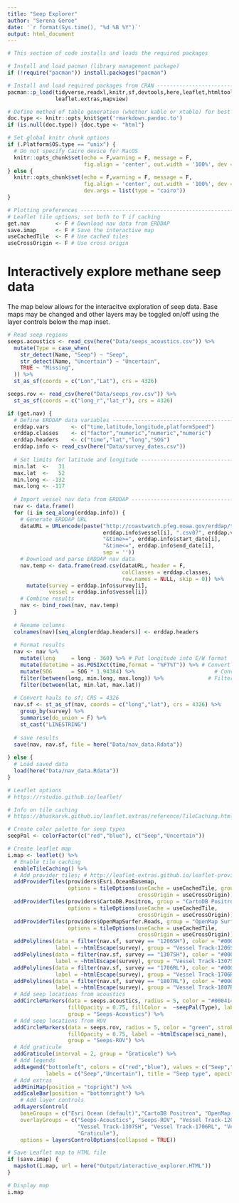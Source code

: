 ```yaml
---
title: "Seep Explorer"
author: "Serena Geroe"
date: '`r format(Sys.time(), "%d %B %Y")`'
output: html_document
---
```


```r
# This section of code installs and loads the required packages

# Install and load pacman (library management package)
if (!require("pacman")) install.packages("pacman")

# Install and load required packages from CRAN ---------------------------------
pacman::p_load(tidyverse,readxl,knitr,sf,devtools,here,leaflet,htmltools,
               leaflet.extras,mapview)

# Define method of table generation (whether kable or xtable) for best formatting
doc.type <- knitr::opts_knit$get('rmarkdown.pandoc.to')
if (is.null(doc.type)) {doc.type <- "html"}

# Set global knitr chunk options
if (.Platform$OS.type == "unix") {
  # Do not specify Cairo device for MacOS
  knitr::opts_chunk$set(echo = F,warning = F, message = F,
                        fig.align = 'center', out.width = '100%', dev = "png", dpi = 150)
} else {
  knitr::opts_chunk$set(echo = F,warning = F, message = F,
                        fig.align = 'center', out.width = '100%', dev = "png", dpi = 150,
                        dev.args = list(type = "cairo"))
}

# Plotting preferences -------------------------------------------------------
# Leaflet tile options; set both to T if caching
get.nav        <- F # Download nav data from ERDDAP
save.imap      <- F # Save the interactive map
useCachedTile  <- F # Use cached tiles
useCrossOrigin <- F # Use cross origin
```  

# Interactively explore methane seep data 
The map below allows for the interacitve exploration of seep data. Base maps may be changed and other layers may be toggled on/off using the layer controls below the map inset.  

```r
# Read seep regions
seeps.acoustics <- read_csv(here("Data/seeps_acoustics.csv")) %>% 
  mutate(Type = case_when(
    str_detect(Name, "Seep") ~ "Seep",
    str_detect(Name, "Uncertain") ~ "Uncertain",
    TRUE ~ "Missing",
  )) %>% 
  st_as_sf(coords = c("Lon","Lat"), crs = 4326) 
```

```r
seeps.rov <- read_csv(here("Data/seeps_rov.csv")) %>% 
  st_as_sf(coords = c("long_r","lat_r"), crs = 4326) 
```

```r
if (get.nav) {
  # Define ERDDAP data variables -------------------------------------------------
  erddap.vars       <- c("time,latitude,longitude,platformSpeed")
  erddap.classes    <- c("factor","numeric","numeric","numeric")
  erddap.headers    <- c("time","lat","long","SOG")
  erddap.info <- read_csv(here("Data/survey_dates.csv"))
  
  # Set limits for latitude and longitude ----------------------------------------
  min.lat  <-   31
  max.lat  <-   52
  min.long <- -132
  max.long <- -117
  
  # Import vessel nav data from ERDDAP -------------------------------------------------------
  nav <- data.frame()
  for (i in seq_along(erddap.info)) {
    # Generate ERDDAP URL
    dataURL = URLencode(paste("http://coastwatch.pfeg.noaa.gov/erddap/tabledap/fsuNoaaShip",
                              erddap.info$vessel[i], ".csv0?", erddap.vars,
                              "&time>=", erddap.info$start_date[i],
                              "&time<=", erddap.info$end_date[i], 
                              sep = ''))
    # Download and parse ERDDAP nav data
    nav.temp <- data.frame(read.csv(dataURL, header = F, 
                                    colClasses = erddap.classes, 
                                    row.names = NULL, skip = 0)) %>% 
      mutate(survey = erddap.info$survey[i],
             vessel = erddap.info$vessel[i])
    # Combine results
    nav <- bind_rows(nav, nav.temp) 
  }
  
  # Rename columns
  colnames(nav)[seq_along(erddap.headers)] <- erddap.headers
  
  # Format results
  nav <- nav %>%  
    mutate(long     = long - 360) %>% # Put longitude into E/W format
    mutate(datetime = as.POSIXct(time,format = "%FT%T")) %>% # Convert date/time to POSIXct
    mutate(SOG      = SOG * 1.94384) %>%                         # Convert SOG from m/s to knots
    filter(between(long, min.long, max.long)) %>%              # Filter lat/long data
    filter(between(lat, min.lat, max.lat)) 
  
  # Convert hauls to sf; CRS = 4326
  nav.sf <- st_as_sf(nav, coords = c("long","lat"), crs = 4326) %>% 
    group_by(survey) %>% 
    summarise(do_union = F) %>% 
    st_cast("LINESTRING")
  
  # save results
  save(nav, nav.sf, file = here("Data/nav_data.Rdata"))
  
} else {
  # Load saved data
  load(here("Data/nav_data.Rdata"))
}
```

```r
# Leaflet options
# https://rstudio.github.io/leaflet/

# Info on tile caching
# https://bhaskarvk.github.io/leaflet.extras/reference/TileCaching.html

# Create color palette for seep types
seepPal <- colorFactor(c("red","blue"), c("Seep","Uncertain"))

# Create leaflet map
i.map <- leaflet() %>% 
  # Enable tile caching
  enableTileCaching() %>%
  # Add provider tiles; # http://leaflet-extras.github.io/leaflet-providers/preview/index.html
  addProviderTiles(providers$Esri.OceanBasemap, 
                   options = tileOptions(useCache = useCachedTile, group = "Esri Ocean (default)",
                                         crossOrigin = useCrossOrigin)) %>%
  addProviderTiles(providers$CartoDB.Positron, group = "CartoDB Positron",
                   options = tileOptions(useCache = useCachedTile, 
                                         crossOrigin = useCrossOrigin)) %>%
  addProviderTiles(providers$OpenMapSurfer.Roads, group = "OpenMap Surfer Roads", 
                   options = tileOptions(useCache = useCachedTile, 
                                         crossOrigin = useCrossOrigin)) %>%
  addPolylines(data = filter(nav.sf, survey == "1206SH"), color = "#000414", weight = 1, 
               label = ~htmlEscape(survey), group = "Vessel Track-1206SH") %>% 
  addPolylines(data = filter(nav.sf, survey == "1307SH"), color = "#000414", weight = 1, 
               label = ~htmlEscape(survey), group = "Vessel Track-1307SH") %>% 
  addPolylines(data = filter(nav.sf, survey == "1706RL"), color = "#000414", weight = 1, 
               label = ~htmlEscape(survey), group = "Vessel Track-1706RL") %>% 
  addPolylines(data = filter(nav.sf, survey == "1807RL"), color = "#000414", weight = 1, 
               label = ~htmlEscape(survey), group = "Vessel Track-1807RL") %>% 
  # Add seep locations from acoustics
  addCircleMarkers(data = seeps.acoustics, radius = 5, color = "#000414", stroke = TRUE, weight = 1,
                   fillOpacity = 0.75, fillColor =  ~seepPal(Type), label = ~htmlEscape(Type),
                   group = "Seeps-Acoustics") %>% 
  # Add seep locations from ROV
  addCircleMarkers(data = seeps.rov, radius = 5, color = "green", stroke = TRUE, weight = 1,
                   fillOpacity = 0.75, label = ~htmlEscape(sci_name),
                   group = "Seeps-ROV") %>% 
  # Add graticule
  addGraticule(interval = 2, group = "Graticule") %>% 
  # Add legends
  addLegend("bottomleft", colors = c("red","blue"), values = c("Seep","Uncertain"),
            labels = c("Seep","Uncertain"), title = "Seep type", opacity = 1) %>%
  # Add extras
  addMiniMap(position = "topright") %>% 
  addScaleBar(position = "bottomright") %>% 
    # Add layer controls
  addLayersControl(
    baseGroups = c("Esri Ocean (default)","CartoDB Positron", "OpenMap Surfer Roads"),
    overlayGroups = c("Seeps-Acoustics", "Seeps-ROV", "Vessel Track-1206SH", 
                      "Vessel Track-1307SH", "Vessel Track-1706RL", "Vessel Track-1807RL", 
                      "Graticule"),
    options = layersControlOptions(collapsed = TRUE)) 

# Save Leaflet map to HTML file
if (save.imap) {
  mapshot(i.map, url = here("Output/interactive_explorer.HTML"))
}

# Display map
i.map
```